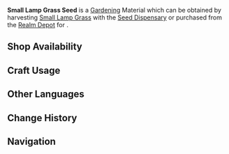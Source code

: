{{Item Infobox
|id           = 130009
|image        = Item Small Lamp Grass Seed.png
|type         = Gardening Materials
|group        = Jade Field
|invCategory  = Seed Dispensary
|description  = A seed obtained from the [[Seed Dispensary]]. A quality seed full of life, just waiting to be planted in the fields of the Realm Within. After some time, it will grow into a [[Small Lamp Grass]].
|source1      = Harvesting [[Small Lamp Grass]] with the [[Seed Dispensary]]
|source2      = [[Housing/Realm Depot|Realm Depot]]
}}
'''Small Lamp Grass Seed''' is a [[Gardening]] Material which can be obtained by harvesting [[Small Lamp Grass]] with the [[Seed Dispensary]] or purchased from the [[Realm Depot]] for {{Item|Realm Currency|30|x=5}}.

==Shop Availability==
{{Shop Availability|currency=Realm Currency}}

==Craft Usage==
{{Craft Usage}}

==Other Languages==
{{Other Languages
|en      = Small Lamp Grass Seed
|zhs     = 「小灯草」的种子
|zhs_rm  = "Xiǎo Dēngcǎo" de Zhǒngzǐ
|zht     = 「小燈草」的種子
|zht_rm  = "Xiǎo Dēngcǎo" de Zhǒngzǐ
|zh_tl   = "Small Lamp Grass"'s Seed
|ja      = 「イグサ」の種
|ja_rm   = "Igusa" no Tane
|ja_tl   = "Small Lamp Grass" Seed
|ko      = 「등불꽃」 씨앗
|ko_rm   = "Deungbulkkot" Ssiat
|ko_tl   = "Lamp Fire Flower" Seed
|es      = Semilla de lucetta
|es_tl   = 
|fr      = Graine d'herbe à lampe
|fr_tl   = Lamp Grass Seed
|ru      = Семена травы-светяшки
|ru_tl   = 
|th      = Small Lamp Grass Seed
|vi      = Hạt Giống Tiểu Đăng Thảo
|vi_tl   = 
|de      = Lampenkrautsamen
|de_tl   = Lamps Herb Seed(s)
|id      = Small Lamp Grass Seed
|pt      = Semente de Lâmpada de Grama
|pt_tl   = 
}}

==Change History==
{{Change History|2.0}}

==Navigation==
{{Material Navbox|type=Gardening Materials}}